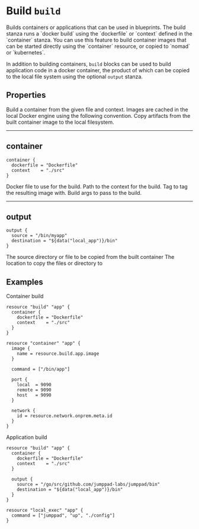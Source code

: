 
# Build `build`

<Intro>
Builds containers or applications that can be used in blueprints. The build stanza runs a `docker build`
using the `dockerfile` or `context` defined in the `container` stanza. You can use
this feature to build container images that can be started directly using the `container` resource,
or copied to `nomad` or `kubernetes`.

In addition to building containers, `build` blocks can be used to build application code in a docker
container, the product of which can be copied to the local file system using the optional `output` stanza.
</Intro>

## Properties

<Properties>
  <Property name="container" type="#container" value="">
    Build a container from the given file and context.
    Images are cached in the local Docker engine using the following convention.
  </Property>
  <Property name="output" type="#output" value="">
    Copy artifacts from the built container image to the local filesystem.
  </Property>
</Properties>

---

## container

```hcl
container {
  dockerfile = "Dockerfile"
  context    = "./src"
}
```

<Properties>
  <Property name="dockerfile" type="string" value="Dockerfile">
    Docker file to use for the build.
  </Property>
  <Property name="context" type="string" required="true" value="">
    Path to the context for the build.
  </Property>
  <Property name="tag" type="string" value="">
    Tag to tag the resulting image with.
  </Property>
  <Property name="args" type="map[string]string" value="">
    Build args to pass to the build.
  </Property>
</Properties>

---

## output

```hcl
output {
  source = "/bin/myapp"
  destination = "${data("local_app")}/bin"
}
```

<Properties>
  <Property name="source" type="string" value="">
    The source directory or file to be copied from the built container
  </Property>
  <Property name="destination" type="string" value="">
    The location to copy the files or directory to
  </Property>
</Properties>

## Examples

Container build

```hcl
resource "build" "app" {
  container {
    dockerfile = "Dockerfile"
    context    = "./src"
  }
}

resource "container" "app" {
  image {
    name = resource.build.app.image
  }

  command = ["/bin/app"]

  port {
    local  = 9090
    remote = 9090
    host   = 9090
  }

  network {
    id = resource.network.onprem.meta.id
  }
}
```

Application build

```hcl
resource "build" "app" {
  container {
    dockerfile = "Dockerfile"
    context    = "./src"
  }

  output {
    source = "/go/src/github.com/jumppad-labs/jumppad/bin"
    destination = "${data("local_app")}/bin"
  }
}

resource "local_exec" "app" {
  command = ["jumppad", "up", "./config"]
}
```